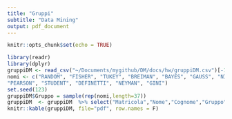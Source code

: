 ```yaml
---
title: "Gruppi"
subtitle: "Data Mining"
output: pdf_document
---
```


```r
knitr::opts_chunk$set(echo = TRUE)
```

```r
library(readr)
library(dplyr)
gruppiDM <- read_csv("~/Documents/mygithub/DM/docs/hw/gruppiDM.csv")[-1,]
nomi <- c("RANDOM", "FISHER", "TUKEY", "BREIMAN", "BAYES", "GAUSS", "NIGHTINGALE",
"PEARSON", "STUDENT", "DEFINETTI", "NEYMAN", "GINI")
set.seed(123)
gruppiDM$Gruppo = sample(rep(nomi,length=37))
gruppiDM  <- gruppiDM  %>% select("Matricola","Nome","Cognome","Gruppo") %>% arrange(Gruppo, Matricola)
knitr::kable(gruppiDM, file="pdf", row.names = F)
```

